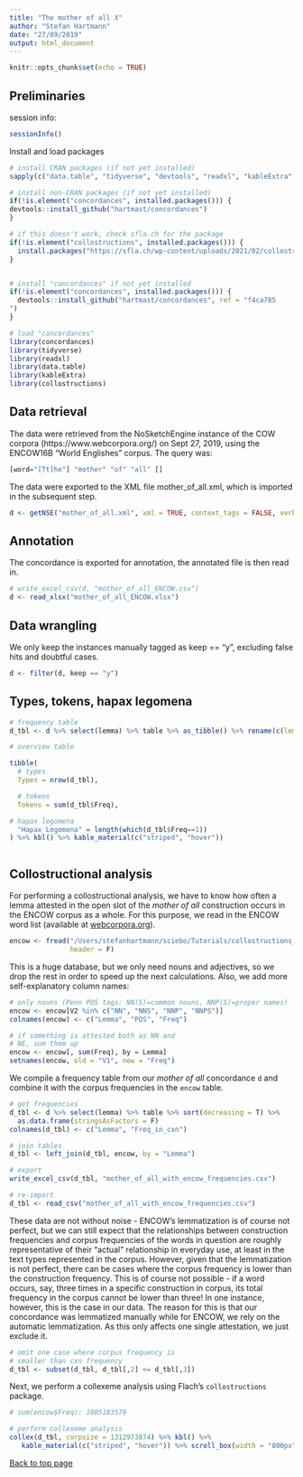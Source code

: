 ```yaml
---
title: "The mother of all X"
author: "Stefan Hartmann"
date: "27/09/2019"
output: html_document
---
```


```r
knitr::opts_chunk$set(echo = TRUE)
```

## Preliminaries

session info:

```r

sessionInfo()

```

Install and load packages

```r

# install CRAN packages (if not yet installed)
sapply(c("data.table", "tidyverse", "devtools", "readxl", "kableExtra", "ngram", "networkD3", "igraph", "network", "patchwork", "koRpus", "pbapply", "tidytext", "cluster", "ggrepel", "animation"), function(x) if(!is.element(x, installed.packages())) install.packages(x, dependencies = T))

# install non-CRAN packages (if not yet installed)
if(!is.element("concordances", installed.packages())) {
devtools::install_github("hartmast/concordances")
}

# if this doesn't work, check sfla.ch for the package
if(!is.element("collostructions", installed.packages())) {
  install.packages("https://sfla.ch/wp-content/uploads/2021/02/collostructions_0.2.0.tar.gz", repos = NULL)
}


# install "concordances" if not yet installed
if(!is.element("concordances", installed.packages())) {
  devtools::install_github("hartmast/concordances", ref = "f4ca785
")
}

# load "concordances"
library(concordances)
library(tidyverse)
library(readxl)
library(data.table)
library(kableExtra)
library(collostructions)

```


## Data retrieval

The data were retrieved from the NoSketchEngine instance of the COW corpora (https://www.webcorpora.org/) on Sept 27, 2019, using the ENCOW16B "World Englishes" corpus. The query was:

```r

[word="[Tt]he"] "mother" "of" "all" []

```

The data were exported to the XML file mother_of_all.xml, which is imported in the subsequent step.

```r

d <- getNSE("mother_of_all.xml", xml = TRUE, context_tags = FALSE, verbose = FALSE)

```


## Annotation

The concordance is exported for annotation, the annotated file is then read in.

```r

# write_excel_csv(d, "mother_of_all_ENCOW.csv")
d <- read_xlsx("mother_of_all_ENCOW.xlsx")

```

## Data wrangling

We only keep the instances manually tagged as keep == "y", excluding false hits and doubtful cases.

```r

d <- filter(d, keep == "y")

```


## Types, tokens, hapax legomena

```r

# frequency table
d_tbl <- d %>% select(lemma) %>% table %>% as_tibble() %>% rename(c(lemma = ".", Freq = "n")) %>% arrange(desc(Freq))

# overview table

tibble(
  # types
  Types = nrow(d_tbl),

  # tokens
  Tokens = sum(d_tbl$Freq),

# hapax legomena
  "Hapax Legomena" = length(which(d_tbl$Freq==1))
) %>% kbl() %>% kable_material(c("striped", "hover"))



```

## Collostructional analysis

For performing a collostructional analysis, we have to know how often a lemma attested in the open slot of the *mother of all* construction occurs in the ENCOW corpus as a whole. For this purpose, we read in the ENCOW word list (available at [webcorpora.org](https://www.webcorpora.org/opendata/frequencies/english/)).

```r

encow <- fread("/Users/stefanhartmann/sciebo/Tutorials/collostructions_tutorial/data/encow16ax.lp.tsv",
               header = F)

```

This is a huge database, but we only need nouns and adjectives, so we drop the rest in order to speed up the next calculations. Also, we add more self-explanatory column names:

```r

# only nouns (Penn POS tags: NN(S)=common nouns, NNP(S)=proper names)
encow <- encow[V2 %in% c("NN", "NNS", "NNP", "NNPS")]
colnames(encow) <- c("Lemma", "POS", "Freq")

# if something is attested both as NN and
# NE, sum them up
encow <- encow[, sum(Freq), by = Lemma]
setnames(encow, old = "V1", new = "Freq")

```

We compile a frequency table from our *mother of all* concordance `d` and combine it with the corpus frequencies in the `encow` table.

```r

# get frequencies
d_tbl <- d %>% select(lemma) %>% table %>% sort(decreasing = T) %>% 
  as.data.frame(stringsAsFactors = F)
colnames(d_tbl) <- c("Lemma", "Freq_in_cxn")

# join tables
d_tbl <- left_join(d_tbl, encow, by = "Lemma")

```

```r

# export
write_excel_csv(d_tbl, "mother_of_all_with_encow_frequencies.csv")

```

```r

# re-import
d_tbl <- read_csv("mother_of_all_with_encow_frequencies.csv")

```

These data are not without noise - ENCOW's lemmatization is of course not perfect, but we can still expect that the relationships between construction frequencies and corpus frequencies of the words in question are roughly representative of their "actual" relationship in everyday use, at least in the text types represented in the corpus. However, given that the lemmatization is not perfect, there can be cases where the corpus frequency is lower than the construction frequency. This is of course not possible - if a word occurs, say, three times in a specific construction in corpus, its total frequency in the corpus cannot be lower than three! In one instance, however, this is the case in our data. The reason for this is that our concordance was lemmatized manually while for ENCOW, we rely on the automatic lemmatization. As this only affects one single attestation, we just exclude it.

```r

# omit one case where corpus frequency is
# smaller than cxn frequency
d_tbl <- subset(d_tbl, d_tbl[,2] <= d_tbl[,3])

```

Next, we perform a collexeme analysis using Flach's `collostructions` package.

```r

# sum(encow$Freq): 1805183579

# perform collexeme analysis
collex(d_tbl, corpsize = 1312973874) %>% kbl() %>%  
   kable_material(c("striped", "hover")) %>% scroll_box(width = "800px", height = "200px")


```



[Back to top page](https://hartmast.github.io/Attack_of_the_snowclones/)
